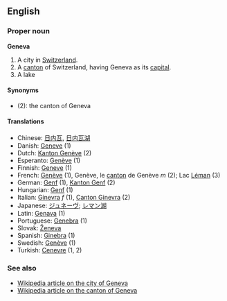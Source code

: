 ==English==
===Proper noun===
'''Geneva'''

#A city in [[Switzerland]].
#A [[canton]] of Switzerland, having Geneva as its [[capital]].
#A lake

====Synonyms====
*(2): the canton of Geneva

====Translations====
*Chinese: [[日内瓦]], [[日内瓦湖]]
*Danish: [[Geneve]] (1)
*Dutch: [[Kanton Genève]] (2)
*Esperanto: [[Genève]] (1)
*Finnish: [[Geneve]] (1)
*French: [[Genève]] (1), Genève, le [[canton#French|canton]] de Genève ''m'' (2); Lac [[Léman]] (3)
*German: [[Genf]] (1), [[Kanton Genf]] (2)
*Hungarian: [[Genf]] (1)
*Italian: [[Ginevra]] ''f'' (1), [[Canton Ginevra]] (2)
*Japanese: [[ジュネーヴ]]; [[レマン湖]]
*Latin: [[Genava]] (1)
*Portuguese: [[Genebra]] (1)
*Slovak: [[Ženeva]]
*Spanish: [[Ginebra]] (1)
*Swedish: [[Genève]] (1)
*Turkish: [[Cenevre]] (1, 2)

===See also===
*[[w:Geneva|Wikipedia article on the city of Geneva]]
*[[w:Canton_of_Geneva|Wikipedia article on the canton of Geneva]]